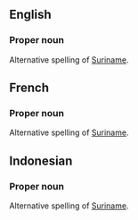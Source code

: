 ==English==

===Proper noun===

Alternative spelling of [[Suriname]].

==French==

===Proper noun===

Alternative spelling of [[Suriname]].

==Indonesian==

===Proper noun===

Alternative spelling of [[Suriname]].